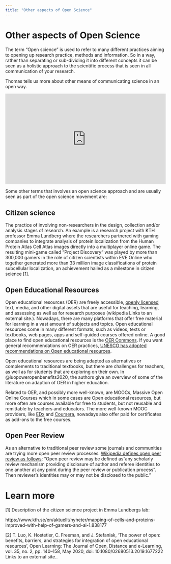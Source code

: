 ```yaml
---
title: "Other aspects of Open Science"
---
```


# Other aspects of Open Science

The term "Open science" is used to refer to many different practices aiming to opening up research practice, methods and information. So in a way, rather than separating or sub-dividing it into different concepts it can be seen as a holistic approach to the scientific process that is seen in all communication of your research.

Thomas tells us more about other means of communicating science in an open way.

<div style="max-width:650px"><div style="position:relative;padding-bottom:56.307692307692%"><iframe id="kmsembed-0_g7zss1s4" width="650" height="366" src="https://play.kth.se/embed/secure/iframe/entryId/0_g7zss1s4/uiConfId/23453971/st/0" class="kmsembed" allowfullscreen webkitallowfullscreen mozAllowFullScreen allow="autoplay *; fullscreen *; encrypted-media *" referrerPolicy="no-referrer-when-downgrade" sandbox="allow-downloads allow-forms allow-same-origin allow-scripts allow-top-navigation allow-pointer-lock allow-popups allow-modals allow-orientation-lock allow-popups-to-escape-sandbox allow-presentation allow-top-navigation-by-user-activation" frameborder="0" title="KTH Open Science Film 5.3 TC on open science in research communication" style="position:absolute;top:0;left:0;width:100%;height:100%;border:0"></iframe></div></div>

Some other terms that involves an open science approach and are usually seen as part of the open science movement are:

## Citizen science
The practice of involving non-researchers in the design, collection and/or analysis stages of research. An example is a research project with KTH professor Emma Lundberg where the researchers partnered with gaming companies to integrate analysis of protein localization from the Human Protein Atlas Cell Atlas images directly into a multiplayer online game. The resulting mini-game called “Project Discovery” was played by more than 300,000 gamers in the role of citizen scientists within EVE Online who together generated more than 33 million image classifications of protein subcellular localization, an achievement hailed as a milestone in citizen science [1].

## Open Educational Resources
Open educational resources (OER) are freely accessible, [openly licensed](https://en.wikipedia.org/wiki/Open_license) text, media, and other digital assets that are useful for teaching, learning, and assessing as well as for research purposes (wikipedia Links to an external site.). Nowadays, there are many platforms that offer free material for learning in a vast amount of subjects and topics. Open educational resources come in many different formats, such as videos, texts or textbooks, web pages, apps and self-guided courses offered online. A good place to find open educational resources is the [OER Commons](https://www.oercommons.org/). If you want general recommendations on OER practices, [UNESCO has adopted recommendations on Open educational resources](https://en.unesco.org/themes/building-knowledge-societies/oer/recommendation).

Open educational resources are being adapted as alternatives or complements to traditional textbooks, but there are challenges for teachers, as well as for students that are exploring on their own. In @luopoweropenbenefits2020, the authors give an overview of some of the literature on adaption of OER in higher education.

Related to OER, and possibly more well-known, are MOOCs, Massive Open Online Courses which in some cases are Open educational resources, but more often are courses available for free to students, but not reusable and remittable by teachers and educators. The more well-known MOOC providers, like [EDx](https://www.edx.org/) and [Coursera](https://www.coursera.org/), nowadays also offer paid for certificates as add-ons to the free courses.

## Open Peer Review
As an alternative to traditional peer review some journals and communities are trying more open peer review processes. [Wikipedia defines open peer review as follows](https://en.wikipedia.org/wiki/Open_peer_review): "Open peer review may be defined as "any scholarly review mechanism providing disclosure of author and referee identities to one another at any point during the peer review or publication process". Then reviewer's identities may or may not be disclosed to the public."

# Learn more
:::{#ref}
:::
[1] Description of the citizen science project in Emma Lundbergs lab:

https://www.kth.se/en/aktuellt/nyheter/mapping-of-cells-and-proteins-improved-with-help-of-gamers-and-ai-1.838177

[2]
T. Luo, K. Hostetler, C. Freeman, and J. Stefaniak, ‘The power of open: benefits, barriers, and strategies for integration of open educational resources’, Open Learning: The Journal of Open, Distance and e-Learning, vol. 35, no. 2, pp. 140–158, May 2020, doi: 10.1080/02680513.2019.1677222 Links to an external site..